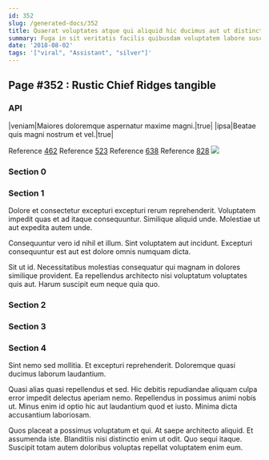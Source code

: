 ```yaml
---
id: 352
slug: /generated-docs/352
title: Quaerat voluptates atque qui aliquid hic ducimus aut ut distinctio.
summary: Fuga in sit veritatis facilis quibusdam voluptatem labore suscipit.
date: '2018-08-02'
tags: '["viral", "Assistant", "silver"]'
---
```


## Page #352 : Rustic Chief Ridges tangible
### API

|veniam|Maiores doloremque aspernatur maxime magni.|true|
|ipsa|Beatae quis magni nostrum et vel.|true|

Reference [462](/462)
Reference [523](/523)
Reference [638](/638)
Reference [828](/828)
![](/assets/cats-5.jpg)

### Section 0

### Section 1
Dolore et consectetur excepturi excepturi rerum reprehenderit. Voluptatem impedit quas et ad itaque consequuntur. Similique aliquid unde. Molestiae ut aut expedita autem unde.
 Consequuntur vero id nihil et illum. Sint voluptatem aut incidunt. Excepturi consequuntur est aut est dolore omnis numquam dicta.
 Sit ut id. Necessitatibus molestias consequatur qui magnam in dolores similique provident. Ea repellendus architecto nisi voluptatum voluptates quis aut. Harum suscipit eum neque quia quo.
### Section 2

### Section 3

### Section 4
Sint nemo sed mollitia. Et excepturi reprehenderit. Doloremque quasi ducimus laborum laudantium.
 Quasi alias quasi repellendus et sed. Hic debitis repudiandae aliquam culpa error impedit delectus aperiam nemo. Repellendus in possimus animi nobis ut. Minus enim id optio hic aut laudantium quod et iusto. Minima dicta accusantium laboriosam.
 Quos placeat a possimus voluptatum et qui. At saepe architecto aliquid. Et assumenda iste. Blanditiis nisi distinctio enim ut odit. Quo sequi itaque. Suscipit totam autem doloribus voluptas repellat voluptatem enim eum.
